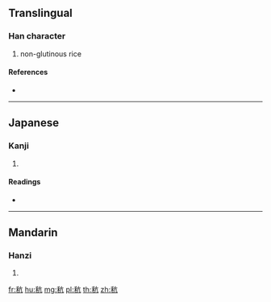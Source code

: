 {{character info/new}}
==Translingual==

===Han character===
{{Han char|rn=115|rad=禾|as=04|sn=9|four=|canj=HDYHN}}

# non-glutinous rice

====References====
* {{Han ref|kx=0850.240|dkj=24954|dj=1274.110|hdz=42595.030|uh=79D4|ud=31188}}

----

==Japanese==

===Kanji===
{{ja-kanji|grade=|rs=禾04}}

# {{defn|lang=ja|sort=禾04}}

====Readings====
* {{ja-readings|on=[[こう]] (kō)|kun=[[うるち]] (uruchi)|nanori=}}

----

==Mandarin==

===Hanzi===
{{cmn-hanzi|pin=[[gēng]] ([[geng1]])|wg=keng<sup>1</sup>}}

# {{defn|lang=cmn|sort=禾04}}

[[fr:秔]]
[[hu:秔]]
[[mg:秔]]
[[pl:秔]]
[[th:秔]]
[[zh:秔]]
